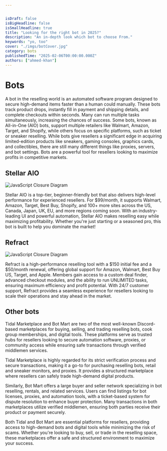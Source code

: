 ```yaml
---


isDraft: false
isBigHeadline: false
isSmallHeadline: true
title: "Looking for the right bot in 2025?"
description: "An in-depth look which bot to choose From."
keywords: "yo, too"
cover: "./imgs/botCover.jpg"
category: bots
publishedTime: "2025-02-06T00:00:00.000Z"
authors: ["ahmed-khan"]
---
```




# Bots

A bot in the reselling world is an automated software program designed to secure high-demand items faster than a human could manually. These bots track product drops, instantly fill in payment and shipping details, and complete checkouts within seconds. Many can run multiple tasks simultaneously, increasing the chances of success. Some bots, known as All-in-One (AIO) bots, support multiple retailers like Walmart, Amazon, Target, and Shopify, while others focus on specific platforms, such as ticket or sneaker reselling. While bots give resellers a significant edge in acquiring limited-edition products like sneakers, gaming consoles, graphics cards, and collectibles, there are still many different things like proxies, servers, and bot settings. Bots are a powerful tool for resellers looking to maximize profits in competitive markets.

## Stellar AIO

![JavaScript Closure Diagram](./imgs/stellar.jpg)

Stellar AIO is a top-tier, beginner-friendly bot that also delivers high-level performance for experienced resellers. For $99/month, it supports Walmart, Amazon, Target, Best Buy, Shopify, and 100+ more sites across the US, Canada, Japan, UK, EU, and more regions coming soon. With an industry-leading UI and powerful automation, Stellar AIO makes reselling easy while maximizing profitability. Whether you're just starting or a seasoned pro, this bot is built to help you dominate the market!



## Refract

![JavaScript Closure Diagram](./imgs/refract.png)

Refract is a high-performance reselling tool with a $150 initial fee and a $50/month renewal, offering global support for Amazon, Walmart, Best Buy US, Target, and Apple. Members gain access to a custom deal finder, advanced checkout modules, and the ability to run UNLIMITED tasks, ensuring maximum efficiency and profit potential. With 24/7 customer support, Refract provides a seamless experience for resellers looking to scale their operations and stay ahead in the market.

## Other bots

Tidal Marketplace and Bot Mart are two of the most well-known Discord-based marketplaces for buying, selling, and trading reselling bots, cook group memberships, and digital tools. These platforms serve as trusted hubs for resellers looking to secure automation software, proxies, or community access while ensuring safe transactions through verified middlemen services.

Tidal Marketplace is highly regarded for its strict verification process and secure transactions, making it a go-to for purchasing reselling bots, retail and sneaker monitors, and proxies. It provides a structured marketplace where resellers can safely trade high-demand digital products.

Similarly, Bot Mart offers a large buyer and seller network specializing in bot reselling, rentals, and related services. Users can find listings for bot licenses, proxies, and automation tools, with a ticket-based system for dispute resolution to enhance buyer protection. Many transactions in both marketplaces utilize verified middlemen, ensuring both parties receive their product or payment securely.

Both Tidal and Bot Mart are essential platforms for resellers, providing access to high-demand bots and digital tools while minimizing the risk of scams. Whether you're looking to buy, sell, or trade in the reselling space, these marketplaces offer a safe and structured environment to maximize your success.






